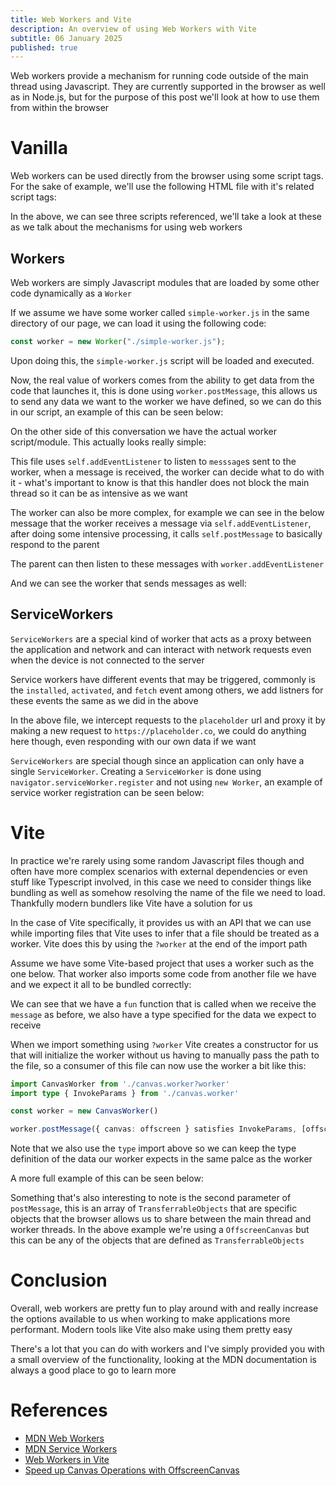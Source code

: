 ```yaml
---
title: Web Workers and Vite
description: An overview of using Web Workers with Vite
subtitle: 06 January 2025
published: true
---
```



Web workers provide a mechanism for running code outside of the main thread using Javascript. They are currently supported in the browser as well as in Node.js, but for the purpose of this post we'll look at how to use them from within the browser

# Vanilla

Web workers can be used directly from the browser using some script tags. For the sake of example, we'll use the following HTML file with it's related script tags:

<Snippet path="web-workers/plain/index.html" />

In the above, we can see three scripts referenced, we'll take a look at these as we talk about the mechanisms for using web workers

## Workers

Web workers are simply Javascript modules that are loaded by some other code dynamically as a `Worker`

If we assume we have some worker called `simple-worker.js` in the same directory of our page, we can load it using the following code:

```js
const worker = new Worker("./simple-worker.js");
```

Upon doing this, the `simple-worker.js` script will be loaded and executed. 

Now, the real value of workers comes from the ability to get data from the code that launches it, this is done using `worker.postMessage`, this allows us to send any data we want to the worker we have defined, so we can do this in our script, an example of this can be seen below:

<Snippet path="web-workers/plain/simple-worker-launcher.js" />

On the other side of this conversation we have the actual worker script/module. This actually looks really simple:

<Snippet path="web-workers/plain/simple-worker.js" />

This file uses `self.addEventListener` to listen to `messsage`s sent to the worker, when a message is received, the worker can decide what to do with it - what's important to know is that this handler does not block the main thread so it can be as intensive as we want

The worker can also be more complex, for example we can see in the below message that the worker receives a message via `self.addEventListener`, after doing some intensive processing, it calls `self.postMessage` to basically respond to the parent

The parent can then listen to these messages with `worker.addEventListener`

<Snippet path="web-workers/plain/worker-launcher.js" />

And we can see the worker that sends messages as well:

<Snippet path="web-workers/plain/worker.js" />

## ServiceWorkers 

`ServiceWorkers` are a special kind of worker that acts as a proxy between the application and network and can interact with network requests even when the device is not connected to the server

Service workers have different events that may be triggered, commonly is the `installed`, `activated`, and `fetch` event among others, we add listners for these events the same as we did in the above

<Snippet path="web-workers/plain/service-worker.js" />

In the above file, we intercept requests to the `placeholder` url and proxy it by making a new request to `https://placeholder.co`, we could do anything here though, even responding with our own data if we want

`ServiceWorkers` are special though since an application can only have a single `ServiceWorker`. Creating a `ServiceWorker` is done using `navigator.serviceWorker.register` and not using `new Worker`, an example of service worker registration can be seen below:

<Snippet path="web-workers/plain/register-service-worker.js" />

# Vite

In practice we're rarely using some random Javascript files though and often have more complex scenarios with external dependencies or even stuff like Typescript involved, in this case we need to consider things like bundling as well as somehow resolving the name of the file we need to load. Thankfully modern bundlers like Vite have a solution for us

In the case of Vite specifically, it provides us with an API that we can use while importing files that Vite uses to infer that a file should be treated as a worker. Vite does this by using the `?worker` at the end of the import path

Assume we have some Vite-based project that uses a worker such as the one below. That worker also imports some code from another file we have and we expect it all to be bundled correctly:

<Snippet path="web-workers/vite/src/canvas-worker.ts" />

We can see that we have a `fun` function that is called when we receive the `message` as before, we also have a type specified for the data we expect to receive

When we import something using `?worker` Vite creates a constructor for us that will initialize the worker without us having to manually pass the path to the file, so a consumer of this file can now use the worker a bit like this:

```ts
import CanvasWorker from './canvas.worker?worker'
import type { InvokeParams } from './canvas.worker'

const worker = new CanvasWorker()

worker.postMessage({ canvas: offscreen } satisfies InvokeParams, [offscreen])
```

Note that we also use the `type` import above so we can keep the type definition of the data our worker expects in the same palce as the worker

A more full example of this can be seen below:

<Snippet path="web-workers/vite/src/canvas.ts" />

Something that's also interesting to note is the second parameter of `postMessage`, this is an array of `TransferrableObjects` that are specific objects that the browser allows us to share between the main thread and worker threads. In the above example we're using a `OffscreenCanvas` but this can be any of the objects that are defined as `TransferrableObjects`

# Conclusion

Overall, web workers are pretty fun to play around with and really increase the options available to us when working to make applications more performant. Modern tools like Vite also make using them pretty easy

There's a lot that you can do with workers and I've simply provided you with a small overview of the functionality, looking at the MDN documentation is always a good place to go to learn more

# References

- [MDN Web Workers](https://developer.mozilla.org/en-US/docs/Web/API/Web_Workers_API)
- [MDN Service Workers](https://developer.mozilla.org/en-US/docs/Web/API/Service_Worker_API)
- [Web Workers in Vite](https://v3.vitejs.dev/guide/features.html#web-workers)
- [Speed up Canvas Operations with OffscreenCanvas](https://web.dev/articles/offscreen-canvas)